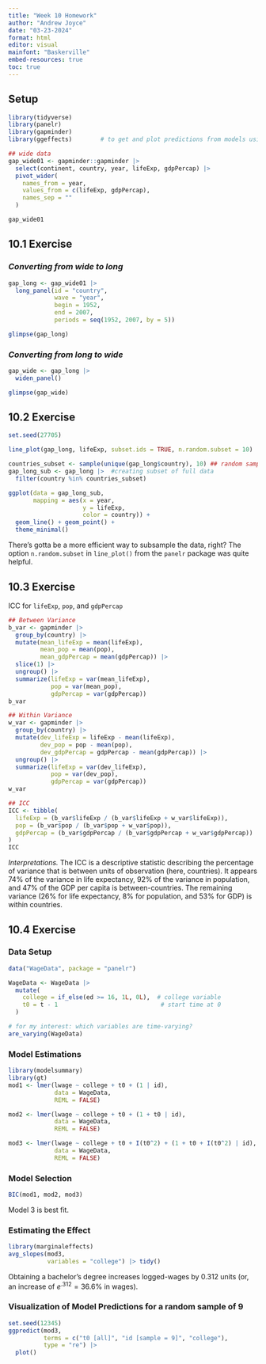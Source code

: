 ```yaml
---
title: "Week 10 Homework"
author: "Andrew Joyce"
date: "03-23-2024"
format: html
editor: visual
mainfont: "Baskerville"
embed-resources: true
toc: true
---
```


## Setup

```r
library(tidyverse)
library(panelr)
library(gapminder)
library(ggeffects)        # to get and plot predictions from models using ggpredict

## wide data
gap_wide01 <- gapminder::gapminder |> 
  select(continent, country, year, lifeExp, gdpPercap) |> 
  pivot_wider(
    names_from = year, 
    values_from = c(lifeExp, gdpPercap), 
    names_sep = ""
  )

gap_wide01
```

## 10.1 Exercise

### *Converting from wide to long*

```r
gap_long <- gap_wide01 |> 
  long_panel(id = "country",
             wave = "year",
             begin = 1952,
             end = 2007,
             periods = seq(1952, 2007, by = 5))

glimpse(gap_long)
```

### *Converting from long to wide*

```r
gap_wide <- gap_long |> 
  widen_panel()

glimpse(gap_wide)
```

## 10.2 Exercise

```r
set.seed(27705)

line_plot(gap_long, lifeExp, subset.ids = TRUE, n.random.subset = 10)

countries_subset <- sample(unique(gap_long$country), 10) ## random sample of country names
gap_long_sub <- gap_long |>  #creating subset of full data
  filter(country %in% countries_subset)

ggplot(data = gap_long_sub, 
       mapping = aes(x = year,
                     y = lifeExp,
                     color = country)) + 
  geom_line() + geom_point() +
  theme_minimal()
```

There's gotta be a more efficient way to subsample the data, right? The option `n.random.subset` in `line_plot()` from the `panelr` package was quite helpful.

## 10.3 Exercise

ICC for `lifeExp`, `pop`, and `gdpPercap`

```r
## Between Variance
b_var <- gapminder |>
  group_by(country) |>
  mutate(mean_lifeExp = mean(lifeExp),
         mean_pop = mean(pop),
         mean_gdpPercap = mean(gdpPercap)) |>
  slice(1) |>
  ungroup() |>
  summarize(lifeExp = var(mean_lifeExp),
            pop = var(mean_pop),
            gdpPercap = var(gdpPercap)) 
b_var

## Within Variance
w_var <- gapminder |>
  group_by(country) |>
  mutate(dev_lifeExp = lifeExp - mean(lifeExp),
         dev_pop = pop - mean(pop),
         dev_gdpPercap = gdpPercap - mean(gdpPercap)) |>
  ungroup() |>
  summarize(lifeExp = var(dev_lifeExp),
            pop = var(dev_pop),
            gdpPercap = var(gdpPercap))
w_var

## ICC
ICC <- tibble(
  lifeExp = (b_var$lifeExp / (b_var$lifeExp + w_var$lifeExp)),
  pop = (b_var$pop / (b_var$pop + w_var$pop)),
  gdpPercap = (b_var$gdpPercap / (b_var$gdpPercap + w_var$gdpPercap))
)
ICC
```

*Interpretations.* The ICC is a descriptive statistic describing the percentage of variance that is between units of observation (here, countries). It appears 74% of the variance in life expectancy, 92% of the variance in population, and 47% of the GDP per capita is between-countries. The remaining variance (26% for life expectancy, 8% for population, and 53% for GDP) is within countries.

## 10.4 Exercise

### Data Setup

```r
data("WageData", package = "panelr")

WageData <- WageData |> 
  mutate(
    college = if_else(ed >= 16, 1L, 0L),  # college variable
    t0 = t - 1                             # start time at 0
  )

# for my interest: which variables are time-varying?
are_varying(WageData) 
```

### Model Estimations

```r
library(modelsummary)
library(gt)
mod1 <- lmer(lwage ~ college + t0 + (1 | id),
             data = WageData,
             REML = FALSE)

mod2 <- lmer(lwage ~ college + t0 + (1 + t0 | id),
             data = WageData,
             REML = FALSE)

mod3 <- lmer(lwage ~ college + t0 + I(t0^2) + (1 + t0 + I(t0^2) | id),
             data = WageData,
             REML = FALSE) 

```

### Model Selection

```r
BIC(mod1, mod2, mod3)
```

Model 3 is best fit.

### Estimating the Effect

```r
library(marginaleffects)          
avg_slopes(mod3, 
           variables = "college") |> tidy()

```

Obtaining a bachelor's degree increases logged-wages by 0.312 units (or, an increase of $e^.312 = 36.6\%$ in wages).

### Visualization of Model Predictions for a random sample of 9

```r
set.seed(12345)
ggpredict(mod3, 
          terms = c("t0 [all]", "id [sample = 9]", "college"), 
          type = "re") |> 
  plot()
```
